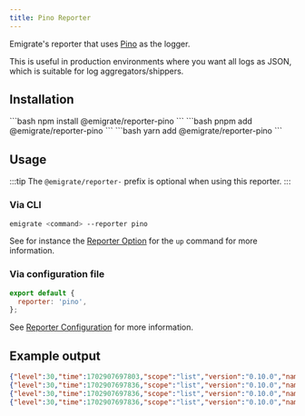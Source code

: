 ```yaml
---
title: Pino Reporter
---
```



Emigrate's reporter that uses [Pino](https://getpino.io/#/) as the logger.

This is useful in production environments where you want all logs as JSON, which is suitable for log aggregators/shippers.

## Installation

<Tabs>
  <TabItem label="npm">
    ```bash
    npm install @emigrate/reporter-pino
    ```
  </TabItem>
  <TabItem label="pnpm">
    ```bash
    pnpm add @emigrate/reporter-pino
    ```
  </TabItem>
  <TabItem label="yarn">
    ```bash
    yarn add @emigrate/reporter-pino
    ```
  </TabItem>
</Tabs>

## Usage

:::tip
The `@emigrate/reporter-` prefix is optional when using this reporter.
:::

### Via CLI

```bash
emigrate <command> --reporter pino
```

See for instance the [Reporter Option](../../../commands/up/#-r---reporter-name) for the `up` command for more information.

### Via configuration file

```js title="emigrate.config.js" {2}
export default {
  reporter: 'pino',
};
```

See [Reporter Configuration](../../../reference/configuration/#reporter) for more information.

## Example output

```json
{"level":30,"time":1702907697803,"scope":"list","version":"0.10.0","name":"emigrate","parameters":{"cwd":"/your/project/dir","dry":false,"directory":"migration-folder"},"msg":"Emigrate \"list\" initialized"}
{"level":30,"time":1702907697836,"scope":"list","version":"0.10.0","name":"emigrate","migrationCount":1,"msg":"1 pending migrations to run"}
{"level":30,"time":1702907697836,"scope":"list","version":"0.10.0","name":"emigrate","migration":"migration-folder/20231218135441244_create_some_table.sql","msg":"20231218135441244_create_some_table.sql (pending)"}
{"level":30,"time":1702907697836,"scope":"list","version":"0.10.0","name":"emigrate","result":{"failed":0,"done":0,"skipped":0,"pending":1,"total":1},"msg":"Emigrate \"list\" finished successfully"}
```
